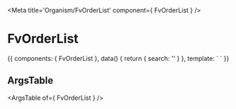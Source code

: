 
<Meta title='Organism/FvOrderList' component={ FvOrderList } />

# FvOrderList

<Canvas>
<Story name='Common' height='150px'>{{  components: { FvOrderList },
  data() {
    return {
      search: ''
    }
  },
  template: `<FvOrderList
    :search="search"
  >
  </FvOrderList>`
}}</Story>
</Canvas>

## ArgsTable

<ArgsTable of={ FvOrderList } />

